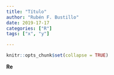 ```yaml
---
title: "Título"
author: "Rubén F. Bustillo"
date: 2019-17-17
categories: ["R"]
tags: ["x", "y"]

---
```



```r

knitr::opts_chunk$set(collapse = TRUE)

```

**Re**

